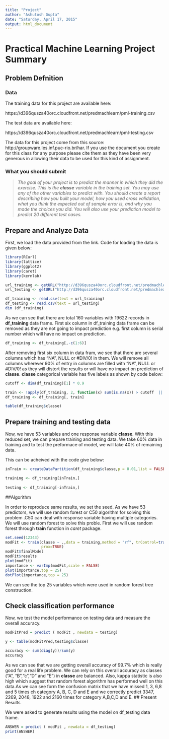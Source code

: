 ```yaml
---
title: "Project"
author: "Ashutosh Gupta"
date: "Saturday, April 17, 2015"
output: html_document
---
```

#             Practical Machine Learning Project Summary

## Problem Defnition

### Data

The training data for this project are available here:

https://d396qusza40orc.cloudfront.net/predmachlearn/pml-training.csv

The test data are available here:

https://d396qusza40orc.cloudfront.net/predmachlearn/pml-testing.csv

The data for this project come from this source: http://groupware.les.inf.puc-rio.br/har. If you use the document you create for this class for any purpose please cite them as they have been very generous in allowing their data to be used for this kind of assignment.

### What you should submit

  >*The goal of your project is to predict the manner in which they did the exercise. This is the **classe** variable in the training set. You may use any of the other variables to predict with. You should create a report describing how you built your model, how you used cross validation, what you think the expected out of sample error is, and why you made the choices you did. You will also use your prediction model to predict 20 different test cases.*

## Prepare and Analyze Data

First, we load the data provided from the link. Code for loading the data is given below:
```r
library(RCurl)
library(lattice)
library(ggplot2)
library(caret)
library(kernlab)

url_training <- getURL("http://d396qusza40orc.cloudfront.net/predmachlearn/pml-training.csv")
url_testing <- getURL("http://d396qusza40orc.cloudfront.net/predmachlearn/pml-testing.csv")

df_training <- read.csv(text = url_training)
df_testing <- read.csv(text = url_testing)
dim (df_training)
```


As we can see that there are total 160 variables with 19622 records in **df_training** data frame. First six column in df_training data frame can be removed as they are not going to impact prediction e.g. first column is serial number which will have no impact on prediction.

```r
df_training <- df_training[,-c(1:6)]
```
 After removing first six column in data fram, we see that there are several columns which has "NA", NULL or #DIV/0! in them. We will remove all columns wherever 90% of entry in columns are filled with "NA", NULL or #DIV/0! as they will distort the results or will have no impact on prediction of **classe**. **classe** categorical variable has five labels as shown by code below:
 
 
```r
cutoff <- dim(df_training)[1] * 0.9

train <- !apply(df_training, 2, function(x) sum(is.na(x)) > cutoff  || sum(x=="") > cutoff)
df_training <- df_training[, train]

table(df_training$classe)

```
## Prepare training and testing data

Now, we have 53 variables and one response variable **classe**. With this reduced set, we can prepare training and testing data. We take 60% data in training and to test the preformace of model, we will take 40% of remaining data.

This can be acheived with the code give below:

```r
inTrain <- createDataPartition(df_training$classe,p = 0.01,list = FALSE)

training <- df_training[inTrain,]
 
testing <- df_training[-inTrain,]
```
##Algorithm

In order to reproduce same results, we set the seed. As we have 53 predictors, we will use random forest or C50 algorithm for solving this problem .C50 can deal with response variable having multiple categories. We will use random forest to solve this proble. First we will use random forest through **train** function in *caret* package. 


```r
set.seed(12343)
modFit <- train(classe ~ .,data = training,method = "rf", trControl=trainControl(method="cv",number=5),
                prox=TRUE)
modFit$finalModel
modFit$results
plot(modFit)
importance <- varImp(modFit,scale = FALSE)
plot(importance,top = 25)
dotPlot(importance,top = 25)
```

We can see the top 25 variables which were used in random forest tree construction.


## Check classification performance

Now, we test the model performance on testing data and measure the overall accuracy.

```r
modFitPred = predict ( modFit , newdata = testing)

y <- table(modFitPred,testing$classe)

accuracy <- sum(diag(y))/sum(y)
accuracy
```
As we can see that we are getting overall accuracy of 99.7% which is really good for a real life problem. We can rely on this overall accuracy as classes ("A", "B","c","D" and "E") in **classe** are balanced. Also, kappa statistic is also high which suggest that random forest algorithm has performed well on this data.As we can see form the confusion matrix that we have missed 1, 3, 6,8 and 5 times ch category A, B, C, D and E and we correctly predict 3347, 2269, 2048, 1922 and 2160 times  for category A,B,C,D and E. 
## Present Results

We were asked to generate results using the model on df_testing data frame. 

```r
ANSWER = predict ( modFit , newdata = df_testing)
print(ANSWER)

```

